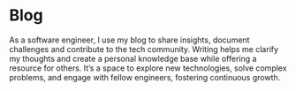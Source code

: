 # Blog

As a software engineer, I use my blog to share insights, document challenges
and contribute to the tech community. Writing helps me clarify my thoughts and
create a personal knowledge base while offering a resource for others. It’s a
space to explore new technologies, solve complex problems, and engage with
fellow engineers, fostering continuous growth.
